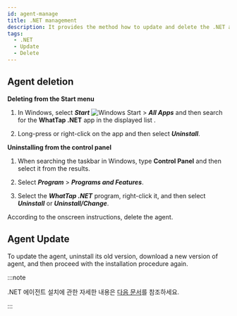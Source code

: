 ```yaml
---
id: agent-manage
title: .NET management
description: It provides the method how to update and delete the .NET agent.
tags:
  - .NET
  - Update
  - Delete
---
```


## Agent deletion

**Deleting from the Start menu**

1.  In Windows, select **_Start_** ![Windows Start](/img/btn-windows.svg) > **_All Apps_** and then search for the **WhatTap .NET** app in the displayed list .

2.  Long-press or right-click on the app and then select **_Uninstall_**.

**Uninstalling from the control panel**

1.  When searching the taskbar in Windows, type **Control Panel** and then select it from the results.

2.  Select **_Program_** > **_Programs and Features_**.

3.  Select the **_WhatTap .NET_** program, right-click it, and then select **_Uninstall_** or **_Uninstall/Change_**.

According to the onscreen instructions, delete the agent.

## Agent Update

To update the agent, uninstall its old version, download a new version of agent, and then proceed with the installation procedure again.

:::note

.NET 에이전트 설치에 관한 자세한 내용은 [다음 문서](install-agent#install-agent)를 참조하세요.

:::
